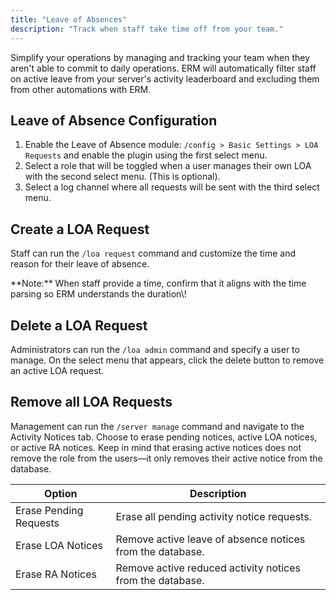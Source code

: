 ```yaml
---
title: "Leave of Absences"
description: "Track when staff take time off from your team."
---
```


Simplify your operations by managing and tracking your team when they aren't able to commit to daily operations. ERM will automatically filter staff on active leave from your server's activity leaderboard and excluding them from other automations with ERM.

## Leave of Absence Configuration

1. Enable the Leave of Absence module: `/config > Basic Settings > LOA Requests` and enable the plugin using the first select menu.
2. Select a role that will be toggled when a user manages their own LOA with the second select menu. (This is optional).
3. Select a log channel where all requests will be sent with the third select menu.

## Create a LOA Request

Staff can run the `/loa request` command and customize the time and reason for their leave of absence.

<Info>
  **Note:** When staff provide a time, confirm that it aligns with the time parsing so ERM understands the duration\!
</Info>

## Delete a LOA Request

Administrators can run the `/loa admin` command and specify a user to manage. On the select menu that appears, click the delete button to remove an active LOA request.

## Remove all LOA Requests

Management can run the `/server manage` command and navigate to the Activity Notices tab. Choose to erase pending notices, active LOA notices, or active RA notices. Keep in mind that erasing active notices does not remove the role from the users—it only removes their active notice from the database.

| **Option**             | **Description**                                           |
| ---------------------- | --------------------------------------------------------- |
| Erase Pending Requests | Erase all pending activity notice requests.               |
| Erase LOA Notices      | Remove active leave of absence notices from the database. |
| Erase RA Notices       | Remove active reduced activity notices from the database. |